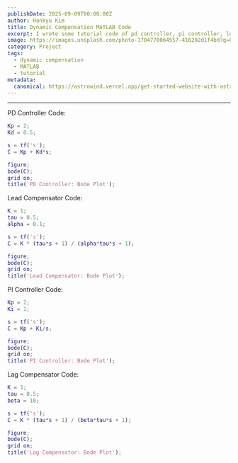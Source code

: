 ```yaml
---
publishDate: 2025-09-09T00:00:00Z
author: Hankyu Kim
title: Dynamic Compensation MATLAB Code
excerpt: I wrote some tutorial code of pd controller, pi controller, lead compensator, and lag compensator in MATLAB. Feel free to use!!
image: https://images.unsplash.com/photo-1704770064557-416292d1f4bd?q=80&w=1740&auto=format&fit=crop&ixlib=rb-4.1.0&ixid=M3wxMjA3fDB8MHxwaG90by1wYWdlfHx8fGVufDB8fHx8fA%3D%3D
category: Project
tags:
  - dynamic compensation
  - MATLAB
  - tutorial
metadata:
  canonical: https://astrowind.vercel.app/get-started-website-with-astro-tailwind-css
---
```


---

PD Controller Code:

```matlab
Kp = 2;
Kd = 0.5;

s = tf('s');
C = Kp + Kd*s;

figure;
bode(C);
grid on;
title('PD Controller: Bode Plot');
```

Lead Compensator Code:

```matlab
K = 1;
tau = 0.5;
alpha = 0.1;

s = tf('s');
C = K * (tau*s + 1) / (alpha*tau*s + 1);

figure;
bode(C);
grid on;
title('Lead Compensator: Bode Plot');
```

PI Controller Code:

```matlab
Kp = 2;
Ki = 1;

s = tf('s');
C = Kp + Ki/s;

figure;
bode(C);
grid on;
title('PI Controller: Bode Plot');
```

Lag Compensator Code:

```matlab
K = 1;
tau = 0.5;      
beta = 10;      

s = tf('s');
C = K * (tau*s + 1) / (beta*tau*s + 1);

figure;
bode(C);
grid on;
title('Lag Compensator: Bode Plot');
```